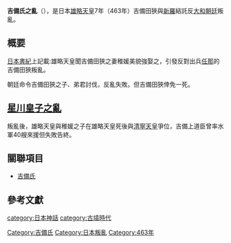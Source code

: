 {{unreferenced|time=2015-02-07T11:37:05+00:00}}

'''吉備氏之亂'''（{{lang-ja|吉備氏の乱}}），是日本[[雄略天皇|雄略天皇]]7年（463年）吉備田狹與[[新羅|新羅]]結託反[[大和朝廷|大和朝廷]]叛亂。

==概要==
[[日本書紀|日本書紀]]上記載:雄略天皇聞吉備田狹之妻稚媛美貌強娶之，引發反對出兵[[任那|任那]]的吉備田狹叛亂。

朝廷命令吉備田狹之子、弟君討伐，反亂失敗。但吉備田狹倖免一死。

==[[星川皇子之亂|星川皇子之亂]]==
叛亂後，雄略天皇與稚媛之子{{link-ja|星川稚宮皇子|星川稚宮皇子}}在雄略天皇死後與[[清寧天皇|清寧天皇]]爭位，吉備上道臣曾率水軍40艘來援但失敗告終。

==關聯項目==
*[[吉備氏|吉備氏]]

==參考文獻==
{{reflist}}

[[category:日本神話|category:日本神話]]
[[category:古墳時代|category:古墳時代]]
[[Category:吉備氏|Category:吉備氏]]
[[Category:日本叛亂|Category:日本叛亂]]
[[Category:463年|Category:463年]]